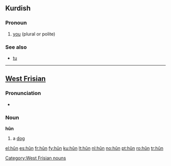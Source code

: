 {{see|Appendix:Variations of "hun"}}
==Kurdish==

===Pronoun===
{{infl|ku|pronoun}}

# [[you]] (plural or polite)

===See also===
* [[tu#Kurdish|tu]]

----

==[[West Frisian]]==

===Pronunciation===
*{{IPA|/hun/}}

===Noun===
'''hûn'''

# a [[dog]]

[[Category:West Frisian nouns]]

[[el:hûn]]
[[es:hûn]]
[[fr:hûn]]
[[fy:hûn]]
[[ku:hûn]]
[[lt:hûn]]
[[nl:hûn]]
[[no:hûn]]
[[pt:hûn]]
[[ro:hûn]]
[[tr:hûn]]